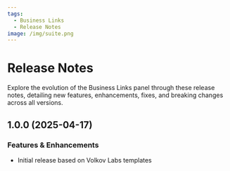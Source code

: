 ```yaml
---
tags:
  - Business Links
  - Release Notes
image: /img/suite.png
---
```



# Release Notes

Explore the evolution of the Business Links panel through these release notes, detailing new features, enhancements, fixes, and breaking changes across all versions.

## 1.0.0 (2025-04-17)

### Features & Enhancements

- Initial release based on Volkov Labs templates
